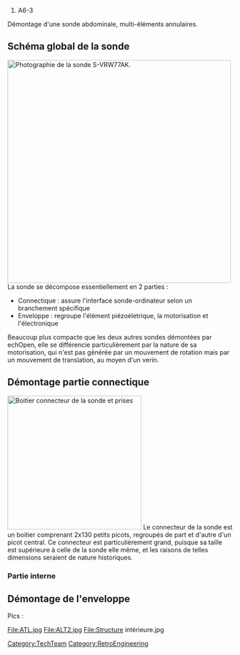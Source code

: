 # A6-3

[[Category:TechTeam]]
[[Category:RetroEngineering]]

Démontage d'une sonde abdominale, multi-éléments annulaires.

== Schéma global de la sonde ==
[[File:schema.png|thumb|500px|center|alt=Alt text|Photographie de la sonde S-VRW77AK.]]
La sonde se décompose essentiellement en 2 parties :
* Connectique : assure l'interface sonde-ordinateur selon un branchement spécifique
* Enveloppe : regroupe l'élément piézoéletrique, la motorisation et l'électronique

Beaucoup plus compacte que les deux autres sondes démontées par echOpen, elle se différencie particulièrement par la nature de sa motorisation, qui n'est pas générée par un mouvement de rotation mais par un mouvement de translation, au moyen d'un verin.

==Démontage partie connectique==
[[File:connecteur_A6-3.png|thumb|border|right|middle|300px|link=Link|alt=Alt|Boitier connecteur de la sonde et prises]]
Le connecteur de la sonde est un boitier comprenant 2x130 petits picots, regroupés de part et d'autre d'un picot central. Ce connecteur est particulièrement grand, puisque sa taille est supérieure à celle de la sonde elle même, et les raisons de telles dimensions seraient de nature historiques.
=== Partie interne ===


==Démontage de l'enveloppe==
Pics :

<gallery>
File:ATL.jpg
File:ALT2.jpg
File:Structure intérieure.jpg

</gallery>